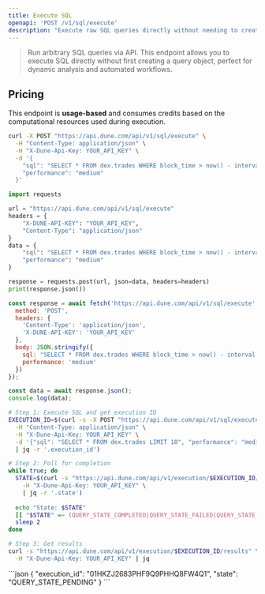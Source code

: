 ```yaml
---
title: Execute SQL
openapi: 'POST /v1/sql/execute'
description: "Execute raw SQL queries directly without needing to create a saved query first"
---
```


> Run arbitrary SQL queries via API. This endpoint allows you to execute SQL directly without first creating a query object, perfect for dynamic analysis and automated workflows.

## Pricing

This endpoint is **usage-based** and consumes credits based on the computational resources used during execution.

<RequestExample>

```bash cURL
curl -X POST "https://api.dune.com/api/v1/sql/execute" \
  -H "Content-Type: application/json" \
  -H "X-Dune-Api-Key: YOUR_API_KEY" \
  -d '{
    "sql": "SELECT * FROM dex.trades WHERE block_time > now() - interval '\''1 day'\'' LIMIT 10",
    "performance": "medium"
  }'
```

```python Python
import requests

url = "https://api.dune.com/api/v1/sql/execute"
headers = {
    "X-DUNE-API-KEY": "YOUR_API_KEY",
    "Content-Type": "application/json"
}
data = {
    "sql": "SELECT * FROM dex.trades WHERE block_time > now() - interval '1 day' LIMIT 10",
    "performance": "medium"
}

response = requests.post(url, json=data, headers=headers)
print(response.json())
```

```javascript JavaScript
const response = await fetch('https://api.dune.com/api/v1/sql/execute', {
  method: 'POST',
  headers: {
    'Content-Type': 'application/json',
    'X-DUNE-API-KEY': 'YOUR_API_KEY'
  },
  body: JSON.stringify({
    sql: "SELECT * FROM dex.trades WHERE block_time > now() - interval '1 day' LIMIT 10",
    performance: 'medium'
  })
});

const data = await response.json();
console.log(data);
```

```bash Complete Workflow
# Step 1: Execute SQL and get execution ID
EXECUTION_ID=$(curl -s -X POST "https://api.dune.com/api/v1/sql/execute" \
  -H "Content-Type: application/json" \
  -H "X-Dune-Api-Key: YOUR_API_KEY" \
  -d '{"sql": "SELECT * FROM dex.trades LIMIT 10", "performance": "medium"}' \
  | jq -r '.execution_id')

# Step 2: Poll for completion
while true; do
  STATE=$(curl -s "https://api.dune.com/api/v1/execution/$EXECUTION_ID/status" \
    -H "X-Dune-Api-Key: YOUR_API_KEY" \
    | jq -r '.state')
  
  echo "State: $STATE"
  [[ "$STATE" =~ (QUERY_STATE_COMPLETED|QUERY_STATE_FAILED|QUERY_STATE_CANCELLED) ]] && break
  sleep 2
done

# Step 3: Get results
curl -s "https://api.dune.com/api/v1/execution/$EXECUTION_ID/results" \
  -H "X-Dune-Api-Key: YOUR_API_KEY" | jq
```

</RequestExample>

<ResponseExample>
```json
{
  "execution_id": "01HKZJ2683PHF9Q9PHHQ8FW4Q1",
  "state": "QUERY_STATE_PENDING"
}
```
</ResponseExample>

